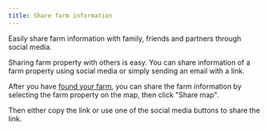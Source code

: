 ```yaml
---
title: Share farm information
---
```


<Title>Share Farm Information</Title>

<Subtitle>Easily share farm information with family, friends and partners through social media.</Subtitle>

Sharing farm property with others is easy. You can share information of a farm property using social media or simply sending an email with a link. 

After you have [found your farm](/farmer/claim-your-farm), you can share the farm information by selecting the farm property on the map, then click "Share map".

Then either copy the link or use one of the social media buttons to share the link.
